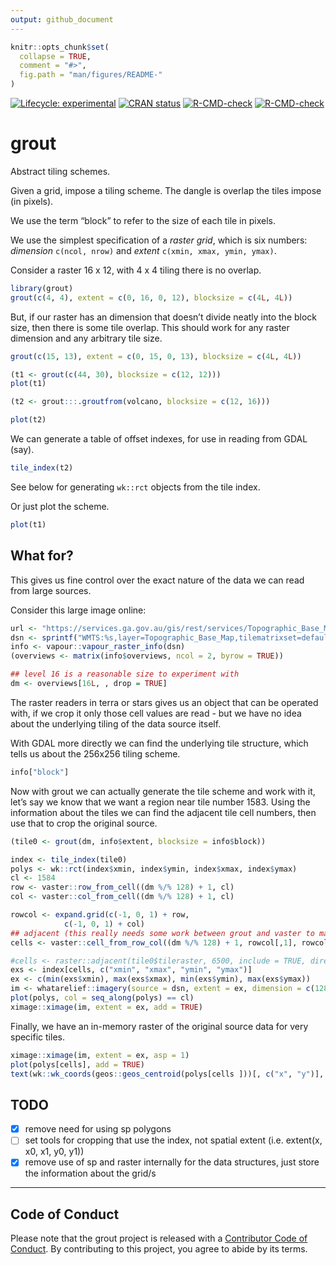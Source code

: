 ```yaml
---
output: github_document
---
```



<!-- README.md is generated from README.Rmd. Please edit that file -->

```r
knitr::opts_chunk$set(
  collapse = TRUE,
  comment = "#>",
  fig.path = "man/figures/README-"
)
```

<!-- badges: start -->
[![Lifecycle: experimental](https://img.shields.io/badge/lifecycle-experimental-orange.svg)](https://www.tidyverse.org/lifecycle/#experimental)
[![CRAN status](https://www.r-pkg.org/badges/version/grout)](https://CRAN.R-project.org/package=grout)
[![R-CMD-check](https://github.com/hypertidy/grout/workflows/R-CMD-check/badge.svg)](https://github.com/hypertidy/grout/actions)
[![R-CMD-check](https://github.com/hypertidy/grout/actions/workflows/R-CMD-check.yaml/badge.svg)](https://github.com/hypertidy/grout/actions/workflows/R-CMD-check.yaml)
<!-- badges: end -->
  
# grout

Abstract tiling schemes. 

Given a grid, impose a tiling scheme. The dangle is overlap the tiles impose (in pixels). 

We use the term "block" to refer to the size of each tile in pixels. 

We use the simplest specification of a *raster grid*, which is six numbers: *dimension* `c(ncol, nrow)` and *extent* `c(xmin, xmax, ymin, ymax)`. 

Consider a raster 16 x 12, with 4 x 4 tiling there is no overlap. 

```r
library(grout)
grout(c(4, 4), extent = c(0, 16, 0, 12), blocksize = c(4L, 4L))

```

But, if our raster has an dimension that doesn't divide neatly into the block size, 
then there is some tile overlap. This should work for any raster dimension and any arbitrary tile size. 


```r
grout(c(15, 13), extent = c(0, 15, 0, 13), blocksize = c(4L, 4L))

```


```r
(t1 <- grout(c(44, 30), blocksize = c(12, 12)))
plot(t1)

(t2 <- grout:::.groutfrom(volcano, blocksize = c(12, 16)))

plot(t2)
```

We can generate a table of offset indexes, for use in reading from GDAL (say). 

```r
tile_index(t2)
```

See below for generating `wk::rct` objects from the tile index. 


Or just plot the scheme. 

```r
plot(t1)
```

## What for? 

This gives us fine control over the exact nature of the data we can read from large sources. 

Consider this large image online: 

```r
url <- "https://services.ga.gov.au/gis/rest/services/Topographic_Base_Map/MapServer/WMTS/1.0.0/WMTSCapabilities.xml,layer=Topographic_Base_Map,tilematrixset=default028mm"
dsn <- sprintf("WMTS:%s,layer=Topographic_Base_Map,tilematrixset=default028mm", url)
info <- vapour::vapour_raster_info(dsn)
(overviews <- matrix(info$overviews, ncol = 2, byrow = TRUE))

## level 16 is a reasonable size to experiment with
dm <- overviews[16L, , drop = TRUE]

```

The raster readers in terra or stars gives us an object that can be operated with, if we crop it only those 
cell values are read - but we have no idea about the underlying tiling of the data source itself. 

With GDAL more directly we can find the underlying tile structure, which tells us about the 256x256 tiling
scheme. 

```r
info["block"]
```

Now with grout we can actually generate the tile scheme and work with it, let's say we know that we want a region near tile number 1583. Using the information about the tiles we can find the adjacent tile cell numbers, then use that to crop the original source. 


```r
(tile0 <- grout(dm, info$extent, blocksize = info$block))

index <- tile_index(tile0)
polys <- wk::rct(index$xmin, index$ymin, index$xmax, index$ymax)
cl <- 1584
row <- vaster::row_from_cell((dm %/% 128) + 1, cl)
col <- vaster::col_from_cell((dm %/% 128) + 1, cl)

rowcol <- expand.grid(c(-1, 0, 1) + row, 
            c(-1, 0, 1) + col)
## adjacent (this really needs some work between grout and vaster to make it obvious and easy)
cells <- vaster::cell_from_row_col((dm %/% 128) + 1, rowcol[,1], rowcol[,2])

#cells <- raster::adjacent(tile0$tileraster, 6500, include = TRUE, directions = 8)[, "to"]
exs <- index[cells, c("xmin", "xmax", "ymin", "ymax")]
ex <- c(min(exs$xmin), max(exs$xmax), min(exs$ymin), max(exs$ymax))
im <- whatarelief::imagery(source = dsn, extent = ex, dimension = c(128, 128) * 3, projection = info$projection)
plot(polys, col = seq_along(polys) == cl)
ximage::ximage(im, extent = ex, add = TRUE)


```

Finally, we have an in-memory raster of the original source data for very specific tiles. 

```r
ximage::ximage(im, extent = ex, asp = 1)
plot(polys[cells], add = TRUE)
text(wk::wk_coords(geos::geos_centroid(polys[cells ]))[, c("x", "y")], lab = cells, col = "firebrick", cex = 1.5)
```

## TODO

- [x] remove need for using sp polygons
- [ ] set tools for cropping that use the index, not spatial extent (i.e. extent(x, x0, x1, y0, y1))
- [x] remove use of sp and raster internally for the data structures, just store the information about the grid/s


---


## Code of Conduct
  
Please note that the grout project is released with a [Contributor Code of Conduct](https://contributor-covenant.org/version/2/0/CODE_OF_CONDUCT.html). By contributing to this project, you agree to abide by its terms.
